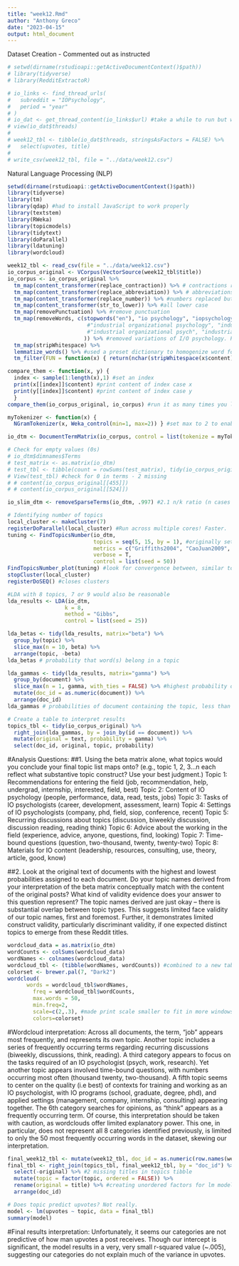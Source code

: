 ```yaml
---
title: "week12.Rmd"
author: "Anthony Greco"
date: "2023-04-15"
output: html_document
---
```

Dataset Creation - Commented out as instructed
```r
# setwd(dirname(rstudioapi::getActiveDocumentContext()$path))
# library(tidyverse)
# library(RedditExtractoR)
```

```r
# io_links <- find_thread_urls(
#   subreddit = "IOPsychology",
#   period = "year"
# )
# io_dat <- get_thread_content(io_links$url) #take a while to run but works!
# view(io_dat$threads)
# 
# week12_tbl <- tibble(io_dat$threads, stringsAsFactors = FALSE) %>%
#   select(upvotes, title)
# 
# write_csv(week12_tbl, file = "../data/week12.csv")
```

Natural Language Processing (NLP)
```r
setwd(dirname(rstudioapi::getActiveDocumentContext()$path))
library(tidyverse)
library(tm)
library(qdap) #had to install JavaScript to work properly
library(textstem)
library(RWeka)
library(topicmodels)
library(tidytext)
library(doParallel)
library(ldatuning)
library(wordcloud)
```

```r
week12_tbl <- read_csv(file = "../data/week12.csv")
io_corpus_original <- VCorpus(VectorSource(week12_tbl$title))
io_corpus <- io_corpus_original %>% 
  tm_map(content_transformer(replace_contraction)) %>% # contractions replaced
  tm_map(content_transformer(replace_abbreviation)) %>% # abbreviations replaced
  tm_map(content_transformer(replace_number)) %>% #numbers replaced but retained in case they are meaningful
  tm_map(content_transformer(str_to_lower)) %>% #all lower case
  tm_map(removePunctuation) %>% #remove punctuation
  tm_map(removeWords, c(stopwords("en"), "io psychology", "iopsychology",  "riopsychology", "i o psychology", "i o", "io"
                         #"industrial organizational psychology", "industrial organisational psychology",
                         #"industrial organizational psych", "industrial organisational psych"
                        )) %>% #removed variations of I/O psychology. Punctuation already removed previously so not needed here. removed because it trailed all & characters. 
  tm_map(stripWhitespace) %>%
  lemmatize_words() %>% #used a preset dictionary to homogenize word forms 
  tm_filter(FUN = function(x) { return(nchar(stripWhitespace(x$content)[[1]]) > 1) }) #filters 2 cases, comment out to find empty rows and rerun code chunk below

compare_them <- function(x, y) { 
  index <- sample(1:length(x),1) #set an index
  print(x[[index]]$content) #print content of index case x
  print(y[[index]]$content) #print content of index case y
  }
compare_them(io_corpus_original, io_corpus) #run it as many times you like for checks

myTokenizer <- function(x) { 
  NGramTokenizer(x, Weka_control(min=1, max=2)) } #set max to 2 to enable bigrams (2-word sequences). Bigrams include unigrams! 

io_dtm <- DocumentTermMatrix(io_corpus, control = list(tokenize = myTokenizer)) #create a DTM

# Check for empty values (0s)
# io_dtm$dimnames$Terms 
# test_matrix <- as.matrix(io_dtm)
# test_tbl <- tibble(count = rowSums(test_matrix), tidy(io_corpus_original))
# View(test_tbl) #check for 0 in terms - 2 missing
# # content(io_corpus_original[[455]])
# # content(io_corpus_original[[524]])

io_slim_dtm <- removeSparseTerms(io_dtm, .997) #2.1 n/k ratio (n cases = 729, k variables = 346)

```

```r
# Identifying number of topics
local_cluster <- makeCluster(7)
registerDoParallel(local_cluster) #Run across multiple cores! Faster.
tuning <- FindTopicsNumber(io_dtm,
                           topics = seq(5, 15, by = 1), #originally set between 5 and 30 by 5, then 5 and 15 by 1, and then this final restricted range, looking for alignment across models
                           metrics = c("Griffiths2004", "CaoJuan2009", "Arun2010", "Deveaud2014"), 
                           verbose = T,
                           control = list(seed = 50))
FindTopicsNumber_plot(tuning) #look for convergence between, similar to a PCA
stopCluster(local_cluster) 
registerDoSEQ() #closes clusters

#LDA with 8 topics, 7 or 9 would also be reasonable
lda_results <- LDA(io_dtm, 
                  k = 8,
                  method = "Gibbs",
                  control = list(seed = 25))

lda_betas <- tidy(lda_results, matrix="beta") %>% 
  group_by(topic) %>%
  slice_max(n = 10, beta) %>%
  arrange(topic, -beta)
lda_betas # probability that word(s) belong in a topic

lda_gammas <- tidy(lda_results, matrix="gamma") %>% 
  group_by(document) %>% 
  slice_max(n = 1, gamma, with_ties = FALSE) %>% #highest probability only, removes ties
  mutate(doc_id = as.numeric(document)) %>%
  arrange(doc_id)
lda_gammas # probabilities of document containing the topic, less than 729 will require creative table building

# Create a table to interpret results
topics_tbl <- tidy(io_corpus_original) %>%
  right_join(lda_gammas, by = join_by(id == document)) %>%
  mutate(original = text, probability = gamma) %>%
  select(doc_id, original, topic, probability)
``` 
#Analysis Questions: 
##1. Using the beta matrix alone, what topics would you conclude your final topic list maps onto? (e.g., topic 1, 2, 3…n each reflect what substantive topic construct? Use your best judgment.)
Topic 1: Recommendations for entering the field (job, recommendation, help, undergrad, internship, interested, field, best)
Topic 2: Content of IO psychology (people, performance, data, read, tests, jobs)
Topic 3: Tasks of IO psychologists (career, development, assessment, learn)
Topic 4: Settings of IO psychologists (company, phd, field, siop, conference, recent)
Topic 5: Recurring discussions about topics (discussion, biweekly discussion, discussion reading, reading think)
Topic 6: Advice about the working in the field (experience, advice, anyone, questions, find, looking)
Topic 7: Time-bound questions (question, two-thousand, twenty, twenty-two)
Topic 8: Materials for IO content (leadership, resources, consulting, use, theory, article, good, know)

##2. Look at the original text of documents with the highest and lowest probabilities assigned to each document. Do your topic names derived from your interpretation of the beta matrix conceptually match with the content of the original posts? What kind of validity evidence does your answer to this question represent?
The topic names derived are just okay -- there is substantial overlap between topic types. This suggests limited face validity of our topic names, first and foremost. Further, it demonstrates limited construct validity, particularly discriminant validity, if one expected distinct topics to emerge from these Reddit titles.   

``` r
wordcloud_data = as.matrix(io_dtm)
wordCounts <- colSums(wordcloud_data)
wordNames <- colnames(wordcloud_data)
wordcloud_tbl <- (tibble(wordNames, wordCounts)) #combined to a new table, because word cloud was generating duplicate terms otherwise (i.e discussion reading appeared twice)
colorset <- brewer.pal(7, "Dark2")
wordcloud(
	  words = wordcloud_tbl$wordNames,
		freq = wordcloud_tbl$wordCounts,
		max.words = 50,
		min.freq=2,
		scale=c(2,.3), #made print scale smaller to fit in more windows. Would remove words if it didn't fit
		colors=colorset) 
```
#Wordcloud interpretation:
Across all documents, the term, "job" appears most frequently, and represents its own topic. Another topic includes a series of frequently occurring terms regarding recurring discussions (biweekly, discussions, think, reading). A third category appears to focus on the tasks required of an IO psychologist (psych, work, research). Yet another topic appears involved time-bound questions, with numbers occurring most often (thousand twenty, two-thousand). A fifth topic seems to center on the quality (i.e best) of contexts for training and working as an IO psychologist, with IO programs (school, graduate, degree, phd), and applied settings (management, company, internship, consulting) appearing together. The 6th category searches for opinions, as "think" appears as a frequently occurring term. Of course, this interpretation should be taken with caution, as wordclouds offer limited explanatory power. This one, in particular, does not represent all 8 categories identified previously, is limited to only the 50 most frequently occurring words in the dataset, skewing our interpretation. 

``` r
final_week12_tbl <- mutate(week12_tbl, doc_id = as.numeric(row.names(week12_tbl))) #added doc_id matching in multiple tibbles
final_tbl <- right_join(topics_tbl, final_week12_tbl, by = "doc_id") %>% #retains all case numbers, even missing values. Check title vs original column to ensure it worked correctly
  select(-original) %>% #2 missing titles in topics tibble
  mutate(topic = factor(topic, ordered = FALSE)) %>%
  rename(original = title) %>% #creating unordered factors for lm model later, renames titles column so all titles are present
  arrange(doc_id)

# Does topic predict upvotes? Not really.        
model <- lm(upvotes ~ topic, data = final_tbl)
summary(model)
```
#Final results interpretation:
Unfortunately, it seems our categories are not predictive of how man upvotes a post receives. Though our intercept is significant, the model results in a very, very small r-squared value (~.005), suggesting our categories do not explain much of the variance in upvotes. 